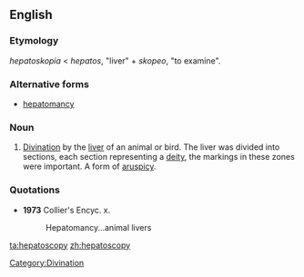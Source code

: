 ==English==

===Etymology===
{{etyl|grc}} ''hepatoskopia'' < ''hepatos'', "liver" + ''skopeo'', "to examine".

===Alternative forms===
* [[hepatomancy]]

===Noun===
{{en-noun|-}}

# {{rare}} [[divination|Divination]] by the [[liver]] of an animal or bird. The liver was divided into sections, each section representing a [[deity]], the markings in these zones were important. A form of [[aruspicy]].

===Quotations===
* '''1973''' Collier's Encyc. x.
*: Hepatomancy...animal livers

[[Category:Divination]]

[[ta:hepatoscopy]]
[[zh:hepatoscopy]]